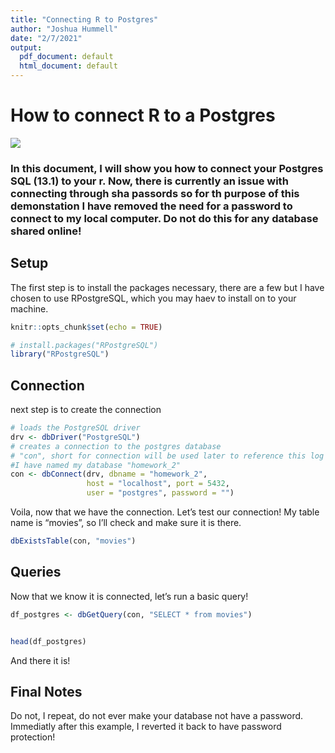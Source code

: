 ---
title: "Connecting R to Postgres"
author: "Joshua Hummell"
date: "2/7/2021"
output:
  pdf_document: default
  html_document: default
---
  
# How to connect R to a Postgres
  
![](https://raw.githubusercontent.com/jhumms/DATA607/main/r2sql/14138.jpg)
  
### In this document, I will show you how to connect your Postgres SQL (13.1) to your r. Now, there is currently an issue with connecting through sha passords so for th purpose of this demonstation I have removed the need for a password to connect to my local computer. **Do not do this for any database shared online!**   
  
## Setup  

The first step is to install the packages necessary, there are a few but I have chosen to use RPostgreSQL, which you may haev to install on to your machine. 
```{r setup, include=FALSE}
knitr::opts_chunk$set(echo = TRUE)

# install.packages("RPostgreSQL")
library("RPostgreSQL")
```

## Connection  

 next step is to create the connection

```{r}
# loads the PostgreSQL driver
drv <- dbDriver("PostgreSQL")
# creates a connection to the postgres database
# "con", short for connection will be used later to reference this log in.
#I have named my database "homework_2"
con <- dbConnect(drv, dbname = "homework_2",
                 host = "localhost", port = 5432,
                 user = "postgres", password = "")
```
  
Voila, now that we have the connection. Let's test our connection! My table name is "movies", so I'll check and make sure it is there.

```{r}
dbExistsTable(con, "movies")
```
  
  
## Queries  
Now that we know it is connected, let's run a basic query!

```{r}
df_postgres <- dbGetQuery(con, "SELECT * from movies")


head(df_postgres)
```
  
And there it is!


## Final Notes
Do not, I repeat, do not ever make your database not have a password. Immediatly after this example, I reverted it back to have password protection!






